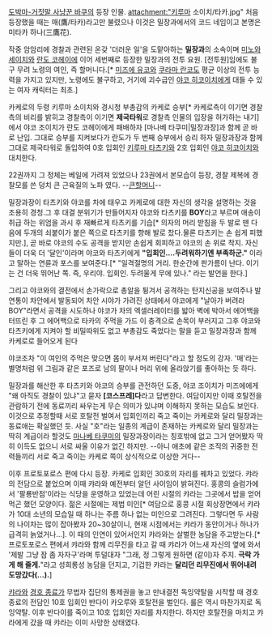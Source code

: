 [[도박마-거짓말 사냥꾼 바쿠]]의 등장 인물.
attachment:"키루마 소이치/타카.jpg"
처음 등장했을 때는 매(鷹/타카)라고만 불렸으나 이것은 밀장과에서의 코드 네임이고 본명은 미타카 하나(三鷹花).

작중 암암리에 경찰과 관련된 온갖 '더러운 일'을 도맡아하는 '''밀장과'''의 소속이며 [[미노와 세이치]]와 [[란도 코헤이]]에 이어 세번째로 등장한 밀장과의 전투 요원. [전투원]임에도 불구 무려 노령의 여인, 즉 할머니다.[* [[미즈에 유코]]와 [[쿠라마 란코]]도 평균 이상의 전투 능력을 가지고 있지만, 노령에도 불구하고, 거기에 괴수급인 [[야코 히코이치]]에게 대들 수 있는 여자 캐릭터는 최초.]

카케로의 두령 키루마 소이치와 경시청 부총감의 카케로 승부[* 카케로측이 이기면 경찰측의 비리를 밝히고 경찰측이 이기면 '''제국타워'''로 경찰측 인물의 입장을 허가하는 내기]에서 야코 조이치가 란도 코헤이에게 패배하자 [마나베 타쿠미|밀장과장]과 함께 곧 바로 난입. 그대로 승부를 지켜보다가 란도가 두 번째 승부에서 승리 하자 밀장과장과 함께 그대로 제국타워로 돌입하여 0호 입회인 [[키루마 타츠키]]와 2호 입회인 [[야코 히코이치]]와 대치한다.

22권까지 그 정체는 베일에 가려져 있었으나 23권에서 본모습이 등장, 경찰 제복에 경찰모를 쓴 덩치 큰 근육질의 노파 였다. --[[큰할머니]]--

밀장과장이 타츠키와 야코를 차에 태우고 카케로에 대한 자신의 생각을 설명하는 것을 조용히 경청.그 후 대결 분위기가 만들어지자 야코와 타츠키를 '''BOY'''라고 부르며 애송이 취급 하는 위엄을 과시 후 재빠르게 타츠키를 기습[* 의자의 머리 받침을 두 발로 뗀 다음에 두개의 쇠붙이가 붙은 쪽으로 타츠키를 향해 발로 찼다.물론 타츠키는 손 쉽게 피했지만.], 곧 바로 야코의 수도 공격을 받지만 손쉽게 회피하고 야코의 손 위로 착지. 자신들이 더욱 더 '달인'이라며 야코와 타츠키에게 '''"입회인....두려워하기엔 부족하군."''' 이라고 말하는 연륜과 포스를 보여준다.[* "일격절명의 거리. 한순간에 판가름이 난다. 이기는 건 더욱 뛰어난 쪽. 즉, 우리야. 입회인. 두려울게 무에 있나." 라는 발언을 한다.]

그리고 야코와의 결전에서 손가락으로 총알을 튕겨서 공격하는 탄지신공을 보여주나 발연통이 차안에서 발동되어 차안 시야가 가려진 상태에서 야코에게 "날아가 버려라 BOY"라면서 공격을 시도하나 야코가 차의 엑셀러레이터를 밟아 벽에 박아서 에어백을 터뜨린 후 그 에어백으로 타카의 주먹을 가드 이 충격으로 손목이 부러지고 그후 야코와 타츠키에게 지켜야 할 비밀따위도 없고 부총감도 죽었다는 말을 듣고 밀장과장과 함께 카케로로 들어오게 된다

야코조차 "이 여인의 주먹은 맞으면 몸이 부서져 버린다"라고 할 정도의 강자. '매'라는 별명처럼 위 그림과 같은 포즈로 남의 팔이나 머리 위에 올라앉기를 좋아하는 듯 하다.

밀장과를 해산한 후 타츠키와 야코의 승부를 관전하던 도중, 야코 조이치가 미즈에에게 "왜 아직도 경찰이 있냐"고 묻자 '''[코스프레]다'''라고 답변한다. 여담이지만 이때 호탈전을 관람하기 전에 동료끼리 싸우는게 무슨 의미가 있냐며 이해하지 못하는 모습도 보인다. 이것으로 추정할때 서로 호탈전 벌여서 입회인끼리 죽고 죽이는 카케로와 달리 밀장과는 동료애는 확실했던 듯. 사실 "호"라는 일종의 계급이 존재하는 카케로와 달리 밀장과는 딱히 계급이라 할것도 [[마나베 타쿠미]]의 밀장과장이라는 칭호밖에 없고 그거 얻어봤자 딱히 이득도 없으니 서로 싸울 이유가 없긴 하지만. --아니 애초에 같은 조직의 귀중한 전력들끼리 서로 죽고 죽이는 카케로 쪽이 상식적으로 이상한 거다--

이후 프로토포로스 편에 다시 등장. 카케로 입회인 30호의 자리를 꿰차고 있었다. 캬라의 전담으로 붙었으며 이때 캬라와 예전부터 알던 사이임이 밝혀진다. 홍콩의 슬럼가에서 '팔룡반점'이라는 식당을 운영하고 있었는데 어린 시절의 캬라는 그곳에서 밥을 얻어 먹곤 했던 모양이다. 젊은 시절에는 제법 미인[* 여담으로 홍콩 시절 회상장면에서 캬라가 10대 소년의 모습일 때 하나는 주름 하나 없는 미인으로 그려진다. 그렇다면 두 사람의 나이차는 많이 잡아봤자 20~30살이니, 현재 시점에서는 캬라가 동안이거나 하나가 급격히 늙었거나...]. 이 때의 인연이 있어서인지 캬라와는 살벌한 농담을 주고받는다.[* 프로토포로스 편에서 캬라와 함께 리무진을 타고 갈 때 캬라가 어느새 자신의 옆에 와서 '제발 그냥 잠 좀 자자구'라며 투덜대자 "그래, 정 그렇게 원하면 (같이)자 주지. '''극락 가게 해 줄게.'''"라고 성희롱성 농담을 던지고, 기겁한 캬라는 '''달리던 리무진에서 뛰어내려 도망갔다(…).''']

[[캬라]]와 [[경호 종료]]가 무법자 집단의 통제권을 놓고 만내결전 독잉약탈을 시작할 때 경호 종료의 전담인 10호 입회인 반다이 카오루와 호탈전을 벌인다. 룰은 역시 마찬가지로 독잉약탈. 이후 반다이를 죽이고 10호 입회인 자리를 차지한다. 하지만 호탈전을 마치고 캬라에게 갔을 때 캬라는 이미 사망한 상태였다.
